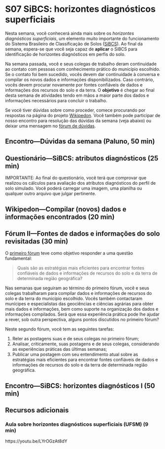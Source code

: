 # S07 SiBCS: horizontes diagnósticos superficiais

Nesta semana, você conhecerá ainda mais sobre os _horizontes diagnósticos superficiais_, um elemento muito importante do funcionamento do Sistema Brasileiro de Classificação de Solos ([SiBCS](https://www.embrapa.br/en/solos/sibcs)). Ao final da semana, espera-se que você seja capaz de __aplicar__ o SiBCS para identificação de horizontes diagnósticos em perfis do solo.

Na semana passada, você e seus colegas de trabalho deram continuidade ao contato com pessoas com conhecimento prático do município escolhido. Se o contato foi bem sucedido, vocês devem dar continuidade à conversa e compilar os novos dados e informações disponibilizados. Caso contrário, vocês devem procurar novamente por fontes confiáveis de dados e informações dos recursos do solo e da terra. O __objetivo__ é chegar ao final desta semana de atividades tendo em mãos a maior parte dos dados e informações necessários para concluir o trabalho.

Se você tiver dúvidas sobre como proceder, comece procurando por respostas na página do projeto [Wikipedon](https://pt.wikiversity.org/wiki/Wikipedon). Você também pode participar de nosso encontro para resolução das dúvidas da semana (veja abaixo) ou deixar uma mensagem no [fórum de dúvidas](https://moodle.utfpr.edu.br/mod/forum/view.php?id=573329).

## Encontro—Dúvidas da semana (Paluno, 50 min)

## Questionário—SiBCS: atributos diagnósticos (25 min)

IMPORTANTE: Ao final do questionário, você terá que comprovar que realizou os cálculos para avaliação dos atributos diagnósticos do perfil de solo simulado. Você poderá carregar uma imagem, uma planilha ou qualquer outro arquivo que julgar pertinente.

## Wikipedon—Compilar (novos) dados e informações encontrados (20 min)
<!-- Avaliar evolução do material na página de rascunho de teste -->

## Fórum II—Fontes de dados e informações do solo revisitadas (30 min)
<!-- Entrega: uma semana -->
<!-- Limite: duas semanas -->

O [primeiro fórum](https://moodle.utfpr.edu.br/mod/forum/view.php?id=549655) teve como objetivo responder a uma questão fundamental:

> Quais são as estratégias mais eficientes para encontrar fontes confiáveis de dados e informações de recursos do solo e da terra de determinada região geográfica?

Nas semanas que seguiram ao término do primeiro fórum, você e seus colegas trabalharam para compilar dados e informações de recursos do solo e da terra do município escolhido. Vocês também contactaram munícipes e especialistas das geociências e ciências agrárias para obter mais dados e informações, bem como suporte na organização dos dados e informações compilados. Será que essa experiência prática pode lhe ajudar a rever, sob outra perspectiva, alguns pontos discutidos no primeiro fórum?

Neste segundo fórum, você tem as seguintes tarefas:

1. Reler as postagens suas e de seus colegas no primeiro fórum;
1. Analisar, criticamente, suas postagens e de seus colegas, considerando as experiências práticas das últimas semanas;
1. Publicar uma postagem com seu entendimento atual sobre as estratégias mais eficientes para encontrar fontes confiáveis de dados e informações de recursos do solo e da terra de determinada região geográfica.

## Encontro—SiBCS: horizontes diagnósticos I (50 min)
<!-- Aula prática -->

## Recursos adicionais

### Aula sobre horizontes diagnósticos superficiais (UFSM) (9 min)

https://youtu.be/LYrOGzAt8dY
